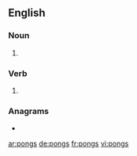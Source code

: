 ==English==

===Noun===
{{head|en|noun plural form}}

# {{plural of|pong|lang=en}}

===Verb===
{{head|en|verb form}}

# {{en-third-person singular of|pong}}

===Anagrams===
* {{l|en|spong}}

[[ar:pongs]]
[[de:pongs]]
[[fr:pongs]]
[[vi:pongs]]